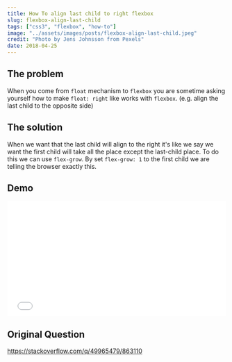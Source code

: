 ```yaml
---
title: How To align last child to right flexbox
slug: flexbox-align-last-child
tags: ["css3", "flexbox", "how-to"]
image: "../assets/images/posts/flexbox-align-last-child.jpeg"
credit: "Photo by Jens Johnsson from Pexels"
date: 2018-04-25
---
```


## The problem

When you come from `float` mechanism to `flexbox` you are sometime asking yourself how to make `float: right` like works with `flexbox`. (e.g. align the last child to the opposite side)

## The solution

When we want that the last child will align to the right it's like we say we want the first child will take all the place except the last-child place.
To do this we can use `flex-grow`. By set `flex-grow: 1` to the first child we are telling the browser exactly this.

## Demo

<iframe
  height="265"
  scrolling="no"
  title="Align flexbox last item to right"
  src="//codepen.io/moshfeu/embed/aGdNEZ/?height=265&theme-id=0&default-tab=css,result&embed-version=2"
  frameborder="no"
  allowtransparency="true"
  allowfullscreen="true"
  style="width: 100%;"
>
  See the Pen{" "}
  <a href="https://codepen.io/moshfeu/pen/aGdNEZ/">
    Align flexbox last item to right
  </a>{" "}
  by Mosh (<a href="https://codepen.io/moshfeu">@moshfeu</a>) on{" "}
  <a href="https://codepen.io">CodePen</a>.
</iframe>

## Original Question

<a href="https://stackoverflow.com/q/49965479/863110" target="_blank">
  https://stackoverflow.com/q/49965479/863110
</a>
